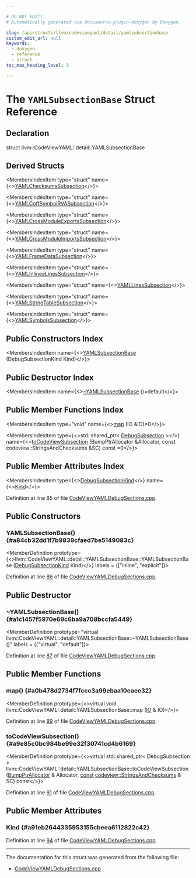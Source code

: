 ```yaml
---

# DO NOT EDIT!
# Automatically generated via docusaurus-plugin-doxygen by Doxygen.

slug: /api/structs/llvm/codeviewyaml/detail/yamlsubsectionbase
custom_edit_url: null
keywords:
  - doxygen
  - reference
  - struct
toc_max_heading_level: 3

---
```





# The `YAMLSubsectionBase` Struct Reference

<DoxygenPage pluginConfig={pluginConfig}>



## Declaration

<CodeBlock>struct llvm::CodeViewYAML::detail::YAMLSubsectionBase</CodeBlock>

## Derived Structs

<MembersIndex>

<MembersIndexItem
  type="struct"
  name={<><a href="/docs/api/structs/anonymous-namespace-codeviewyamldebugsections-cpp-/yamlchecksumssubsection">YAMLChecksumsSubsection</a></>}>
</MembersIndexItem>

<MembersIndexItem
  type="struct"
  name={<><a href="/docs/api/structs/anonymous-namespace-codeviewyamldebugsections-cpp-/yamlcoffsymbolrvasubsection">YAMLCoffSymbolRVASubsection</a></>}>
</MembersIndexItem>

<MembersIndexItem
  type="struct"
  name={<><a href="/docs/api/structs/anonymous-namespace-codeviewyamldebugsections-cpp-/yamlcrossmoduleexportssubsection">YAMLCrossModuleExportsSubsection</a></>}>
</MembersIndexItem>

<MembersIndexItem
  type="struct"
  name={<><a href="/docs/api/structs/anonymous-namespace-codeviewyamldebugsections-cpp-/yamlcrossmoduleimportssubsection">YAMLCrossModuleImportsSubsection</a></>}>
</MembersIndexItem>

<MembersIndexItem
  type="struct"
  name={<><a href="/docs/api/structs/anonymous-namespace-codeviewyamldebugsections-cpp-/yamlframedatasubsection">YAMLFrameDataSubsection</a></>}>
</MembersIndexItem>

<MembersIndexItem
  type="struct"
  name={<><a href="/docs/api/structs/anonymous-namespace-codeviewyamldebugsections-cpp-/yamlinlineelinessubsection">YAMLInlineeLinesSubsection</a></>}>
</MembersIndexItem>

<MembersIndexItem
  type="struct"
  name={<><a href="/docs/api/structs/anonymous-namespace-codeviewyamldebugsections-cpp-/yamllinessubsection">YAMLLinesSubsection</a></>}>
</MembersIndexItem>

<MembersIndexItem
  type="struct"
  name={<><a href="/docs/api/structs/anonymous-namespace-codeviewyamldebugsections-cpp-/yamlstringtablesubsection">YAMLStringTableSubsection</a></>}>
</MembersIndexItem>

<MembersIndexItem
  type="struct"
  name={<><a href="/docs/api/structs/anonymous-namespace-codeviewyamldebugsections-cpp-/yamlsymbolssubsection">YAMLSymbolsSubsection</a></>}>
</MembersIndexItem>

</MembersIndex>

## Public Constructors Index

<MembersIndex>

<MembersIndexItem
  name={<><a href="#a84cb32dd1f7b9839cfaed7be5149083c">YAMLSubsectionBase</a> (DebugSubsectionKind Kind)</>}>
</MembersIndexItem>

</MembersIndex>

## Public Destructor Index

<MembersIndex>

<MembersIndexItem
  name={<><a href="#a1c1457f5970e69c6ba9a708bccfa5449">~YAMLSubsectionBase</a> ()=default</>}>
</MembersIndexItem>

</MembersIndex>

## Public Member Functions Index

<MembersIndex>

<MembersIndexItem
  type="void"
  name={<><a href="#a0b478d2734f7fccc3a99ebaa10eaee32">map</a> (IO &amp;IO)=0</>}>
</MembersIndexItem>

<MembersIndexItem
  type={<>std::shared&#95;ptr&lt; <a href="/docs/api/classes/llvm/codeview/debugsubsection">DebugSubsection</a> &gt;</>}
  name={<><a href="#a9e85c0bc984be99e32f30741cd4b6169">toCodeViewSubsection</a> (BumpPtrAllocator &amp;Allocator, const codeview::StringsAndChecksums &amp;SC) const =0</>}>
</MembersIndexItem>

</MembersIndex>

## Public Member Attributes Index

<MembersIndex>

<MembersIndexItem
  type={<><a href="/docs/api/namespaces/llvm/codeview/#a04eb43a6dc736c2d6ed8dcc6d636a2af">DebugSubsectionKind</a></>}
  name={<><a href="#a91eb2644335953155cbeea6112822c42">Kind</a></>}>
</MembersIndexItem>

</MembersIndex>


Definition at line 85 of file <a href="/docs/api/files/lib/lib/objectyaml/codeviewyamldebugsections-cpp">CodeViewYAMLDebugSections.cpp</a>.

<SectionDefinition>

## Public Constructors

### YAMLSubsectionBase() {#a84cb32dd1f7b9839cfaed7be5149083c}

<MemberDefinition
  prototype={<>llvm::CodeViewYAML::detail::YAMLSubsectionBase::YAMLSubsectionBase (<a href="/docs/api/namespaces/llvm/codeview/#a04eb43a6dc736c2d6ed8dcc6d636a2af">DebugSubsectionKind</a> Kind)</>}
  labels = {["inline", "explicit"]}>

Definition at line <a href="/docs/api/files/lib/lib/objectyaml/codeviewyamldebugsections-cpp/#l00086">86</a> of file <a href="/docs/api/files/lib/lib/objectyaml/codeviewyamldebugsections-cpp">CodeViewYAMLDebugSections.cpp</a>.
</MemberDefinition>

</SectionDefinition>

<SectionDefinition>

## Public Destructor

### ~YAMLSubsectionBase() {#a1c1457f5970e69c6ba9a708bccfa5449}

<MemberDefinition
  prototype="virtual llvm::CodeViewYAML::detail::YAMLSubsectionBase::~YAMLSubsectionBase ()"
  labels = {["virtual", "default"]}>

Definition at line <a href="/docs/api/files/lib/lib/objectyaml/codeviewyamldebugsections-cpp/#l00087">87</a> of file <a href="/docs/api/files/lib/lib/objectyaml/codeviewyamldebugsections-cpp">CodeViewYAMLDebugSections.cpp</a>.
</MemberDefinition>

</SectionDefinition>

<SectionDefinition>

## Public Member Functions

### map() {#a0b478d2734f7fccc3a99ebaa10eaee32}

<MemberDefinition
  prototype={<>virtual void llvm::CodeViewYAML::detail::YAMLSubsectionBase::map (<a href="/docs/api/classes/llvm/yaml/io">IO</a> &amp; IO)</>}>

Definition at line <a href="/docs/api/files/lib/lib/objectyaml/codeviewyamldebugsections-cpp/#l00089">89</a> of file <a href="/docs/api/files/lib/lib/objectyaml/codeviewyamldebugsections-cpp">CodeViewYAMLDebugSections.cpp</a>.
</MemberDefinition>

### toCodeViewSubsection() {#a9e85c0bc984be99e32f30741cd4b6169}

<MemberDefinition
  prototype={<>virtual std::shared&#95;ptr&lt; DebugSubsection &gt; llvm::CodeViewYAML::detail::YAMLSubsectionBase::toCodeViewSubsection (<a href="/docs/api/namespaces/llvm/#a8e612822d4ba7bb36c9c79582a567108">BumpPtrAllocator</a> &amp; Allocator, <a href="/docs/api/files/lib/lib/target/lib/target/aarch64/aarch64promoteconstant-cpp/#a90f8350fecae261c25be85d38b451bff">const</a> <a href="/docs/api/classes/llvm/codeview/stringsandchecksums">codeview::StringsAndChecksums</a> &amp; SC) const</>}>

Definition at line <a href="/docs/api/files/lib/lib/objectyaml/codeviewyamldebugsections-cpp/#l00091">91</a> of file <a href="/docs/api/files/lib/lib/objectyaml/codeviewyamldebugsections-cpp">CodeViewYAMLDebugSections.cpp</a>.
</MemberDefinition>

</SectionDefinition>

<SectionDefinition>

## Public Member Attributes

### Kind {#a91eb2644335953155cbeea6112822c42}

<MemberDefinition
  prototype="DebugSubsectionKind llvm::CodeViewYAML::detail::YAMLSubsectionBase::Kind">

Definition at line <a href="/docs/api/files/lib/lib/objectyaml/codeviewyamldebugsections-cpp/#l00094">94</a> of file <a href="/docs/api/files/lib/lib/objectyaml/codeviewyamldebugsections-cpp">CodeViewYAMLDebugSections.cpp</a>.
</MemberDefinition>

</SectionDefinition>

<hr/>

The documentation for this struct was generated from the following file:

<ul>
<li><a href="/docs/api/files/lib/lib/objectyaml/codeviewyamldebugsections-cpp">CodeViewYAMLDebugSections.cpp</a></li>
</ul>

</DoxygenPage>
